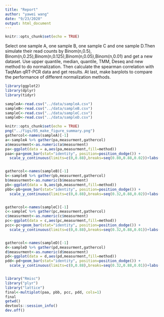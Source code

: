 ```yaml
---
title: "Report"
author: "yawei wang"
date: "9/23/2020"
output: html_document
---
```


```r
knitr::opts_chunk$set(echo = TRUE)
```

Select one sample A, one sample B, one sample C and one sample D.Then simulate their read counts by Binom(n,0.5), Binom(n,0.25),Binom(n,0.125),Binom(n,0.05),Binom(n,0.01) and get a new dataset. Use upper quantile, median, quantile, TMM, Deseq and new method to do normalization.  Then calculate the spearman correlation with TaqMan qRT-PCR data and get results. At last, make barplots to compare the performance of different normalization methods. 





```r
library(ggplot2)
library(dplyr)
library(tidyr)
```

```r
sampleA<-read.csv("../data/sampleA.csv")
sampleB<-read.csv("../data/sampleB.csv")
sampleC<-read.csv("../data/sampleC.csv")
sampleD<-read.csv("../data/sampleD.csv")
```


```r
knitr::opts_chunk$set(echo = TRUE)
png("../figs/05_make_figure_summary.png")
gathercol<-names(sampleA)[-1]
a<-sampleA %>% gather(pa,measurment,gathercol)
a$measurment<-as.numeric(a$measurment)
pa<-ggplot(data = a,aes(pa,measurment,fill=method)) 
paa<-pa+geom_bar(stat="identity", position=position_dodge()) + 
  scale_y_continuous(limits=c(0,0.88),breaks=seq(0.80,0.88,0.02))+labs(title = "sampleA")+coord_cartesian(ylim=c(0.7369766,0.88))


gathercol<-names(sampleB)[-1]
b<-sampleB %>% gather(pb,measurment,gathercol)
b$measurment<-as.numeric(b$measurment)
pb<-ggplot(data = b,aes(pb,measurment,fill=method)) 
pbb<-pb+geom_bar(stat="identity", position=position_dodge()) + 
  scale_y_continuous(limits=c(0,0.88),breaks=seq(0.32,0.88,0.02))+labs(title = "sampleB")+coord_cartesian(ylim=c(0.34,0.88))


gathercol<-names(sampleC)[-1]
c<-sampleC %>% gather(pc,measurment,gathercol)
c$measurment<-as.numeric(c$measurment)
pc<-ggplot(data = c,aes(pc,measurment,fill=method)) 
pcc<-pc+geom_bar(stat="identity", position=position_dodge()) + 
  scale_y_continuous(limits=c(0,0.88),breaks=seq(0.32,0.88,0.01))+labs(title = "sampleC")+coord_cartesian(ylim=c(0.71,0.85))


gathercol<-names(sampleD)[-1]
d<-sampleD %>% gather(pd,measurment,gathercol)
d$measurment<-as.numeric(d$measurment)
pd<-ggplot(data = d,aes(pd,measurment,fill=method)) 
pdd<-pd+geom_bar(stat="identity", position=position_dodge()) + 
  scale_y_continuous(limits=c(0,0.88),breaks=seq(0.32,0.88,0.01))+labs(title = "sampleD")+coord_cartesian(ylim=c(0.55,0.85))


library("Rmisc")
library("plyr")
library("lattice")
final<-multiplot(paa, pbb, pcc, pdd, cols=1)
final
getwd()
devtools::session_info()
dev.off()
```

